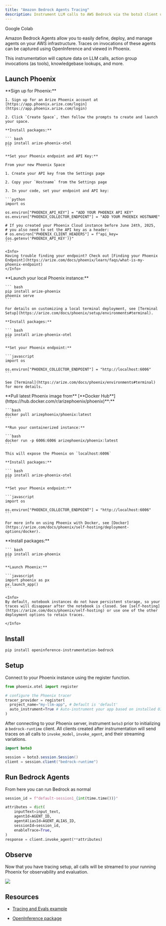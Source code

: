 ```yaml
---
title: "Amazon Bedrock Agents Tracing"
description: Instrument LLM calls to AWS Bedrock via the boto3 client using the BedrockInstrumentor
---
```


<Card horizontal icon="https://storage.googleapis.com/arize-phoenix-assets/assets/images/phoenix-docs-images/gc.ico" href="https://colab.research.google.com/github/Arize-ai/phoenix/blob/main/tutorials/integrations/amazon_bedrock_agents_tracing_and_evals.ipynb" >
  Google Colab
</Card>

Amazon Bedrock Agents allow you to easily define, deploy, and manage agents on your AWS infrastructure. Traces on invocations of these agents can be captured using OpenInference and viewed in Phoenix.

This instrumentation will capture data on LLM calls, action group invocations (as tools), knowledgebase lookups, and more.

## Launch Phoenix

<Tabs>
  <Tab title="Phoenix Cloud">
    **Sign up for Phoenix:**

    1. Sign up for an Arize Phoenix account at [https://app.phoenix.arize.com/login](https://app.phoenix.arize.com/login)

    2. Click `Create Space`, then follow the prompts to create and launch your space.

    **Install packages:**

    ``` bash
    pip install arize-phoenix-otel
    ```

    **Set your Phoenix endpoint and API Key:**

    From your new Phoenix Space

    1. Create your API key from the Settings page

    2. Copy your `Hostname` from the Settings page

    3. In your code, set your endpoint and API key:

    ```python
    import os

    os.environ["PHOENIX_API_KEY"] = "ADD YOUR PHOENIX API KEY"
    os.environ["PHOENIX_COLLECTOR_ENDPOINT"] = "ADD YOUR PHOENIX HOSTNAME"

    # If you created your Phoenix Cloud instance before June 24th, 2025,
    # you also need to set the API key as a header:
    # os.environ["PHOENIX_CLIENT_HEADERS"] = f"api_key={os.getenv('PHOENIX_API_KEY')}"
    ```

    <Info>
    Having trouble finding your endpoint? Check out [Finding your Phoenix Endpoint](https://arize.com/docs/phoenix/learn/faqs/what-is-my-phoenix-endpoint)
    </Info>
  </Tab>
  <Tab title="Command Line">
    **Launch your local Phoenix instance:**

    ``` bash
    pip install arize-phoenix
    phoenix serve
    ```

    For details on customizing a local terminal deployment, see [Terminal Setup](https://arize.com/docs/phoenix/setup/environments#terminal).

    **Install packages:**

    ``` bash
    pip install arize-phoenix-otel
    ```

    **Set your Phoenix endpoint:**

    ```javascript
    import os

    os.environ["PHOENIX_COLLECTOR_ENDPOINT"] = "http://localhost:6006"
    ```

    See [Terminal](https://arize.com/docs/phoenix/environments#terminal) for more details.
  </Tab>
  <Tab title="Docker">
    **Pull latest Phoenix image from** [**Docker Hub**](https://hub.docker.com/r/arizephoenix/phoenix)**:**

    ```bash
    docker pull arizephoenix/phoenix:latest
    ```

    **Run your containerized instance:**

    ```bash
    docker run -p 6006:6006 arizephoenix/phoenix:latest
    ```

    This will expose the Phoenix on `localhost:6006`

    **Install packages:**

    ``` bash
    pip install arize-phoenix-otel
    ```

    **Set your Phoenix endpoint:**

    ```javascript
    import os

    os.environ["PHOENIX_COLLECTOR_ENDPOINT"] = "http://localhost:6006"
    ```

    For more info on using Phoenix with Docker, see [Docker](https://arize.com/docs/phoenix/self-hosting/deployment-options/docker).
  </Tab>
    <Tab title="Notebook">
    **Install packages:**

    ``` bash
    pip install arize-phoenix
    ```

    **Launch Phoenix:**

    ```javascript
    import phoenix as px
    px.launch_app()
    ```

    <Info>
    By default, notebook instances do not have persistent storage, so your traces will disappear after the notebook is closed. See [self-hosting](https://arize.com/docs/phoenix/self-hosting) or use one of the other deployment options to retain traces.

    </Info>
  </Tab>
</Tabs>

## Install

``` bash
pip install openinference-instrumentation-bedrock
```

## Setup

Connect to your Phoenix instance using the register function.

```python
from phoenix.otel import register

# configure the Phoenix tracer
tracer_provider = register(
  project_name="my-llm-app", # Default is 'default'
  auto_instrument=True # Auto-instrument your app based on installed OI dependencies
)
```

After connecting to your Phoenix server, instrument `boto3` prior to initializing a `bedrock-runtime` client. All clients created after instrumentation will send traces on all calls to `invoke_model`, `invoke_agent`, and their streaming variations.

```java
import boto3

session = boto3.session.Session()
client = session.client("bedrock-runtime")
```

## Run Bedrock Agents

From here you can run Bedrock as normal

```python
session_id = f"default-session1_{int(time.time())}"

attributes = dict(
    inputText=input_text,
    agentId=AGENT_ID,
    agentAliasId=AGENT_ALIAS_ID,
    sessionId=session_id,
    enableTrace=True,
)
response = client.invoke_agent(**attributes)
```

## Observe

Now that you have tracing setup, all calls will be streamed to your running Phoenix for observability and evaluation.

<Frame caption="Bedrock Traces in Phoenix">
  <img src="https://storage.googleapis.com/arize-phoenix-assets/assets/images/phoenix-docs-images/e2ec1f62-image.jpeg" />
</Frame>

## Resources

* [Tracing and Evals example](https://github.com/Arize-ai/phoenix/blob/main/tutorials/integrations/amazon_bedrock_agents_tracing_and_evals.ipynb)

* [OpenInference package](https://github.com/Arize-ai/openinference/blob/main/python/instrumentation/openinference-instrumentation-bedrock)



